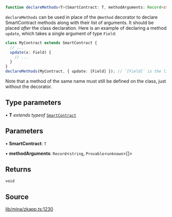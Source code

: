 ```ts
function declareMethods<T>(SmartContract: T, methodArguments: Record<string, Provable<unknown>[]>): void
```

`declareMethods` can be used in place of the `@method` decorator
to declare SmartContract methods along with their list of arguments.
It should be placed _after_ the class declaration.
Here is an example of declaring a method `update`, which takes a single argument of type `Field`:
```ts
class MyContract extends SmartContract {
  // ...
  update(x: Field) {
    // ...
  }
}
declareMethods(MyContract, { update: [Field] }); // `[Field]` is the list of arguments!
```
Note that a method of the same name must still be defined on the class, just without the decorator.

## Type parameters

• **T** *extends* *typeof* [`SmartContract`](../classes/SmartContract.mdx)

## Parameters

• **SmartContract**: `T`

• **methodArguments**: `Record`\<`string`, `Provable`\<`unknown`\>[]\>

## Returns

`void`

## Source

[lib/mina/zkapp.ts:1230](https://github.com/o1-labs/o1js/blob/72b8e2c2b9aaba4b5c12257bdd63dfe2676a3d99/src/lib/mina/zkapp.ts#L1230)

